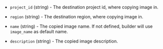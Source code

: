 <!-- Code generated from the comments of the ImageDestination struct in builder/ucloud/common/image_config.go; DO NOT EDIT MANUALLY -->

- `project_id` (string) - The destination project id, where copying image in.

- `region` (string) - The destination region, where copying image in.

- `name` (string) - The copied image name. If not defined, builder will use `image_name` as default name.

- `description` (string) - The copied image description.
